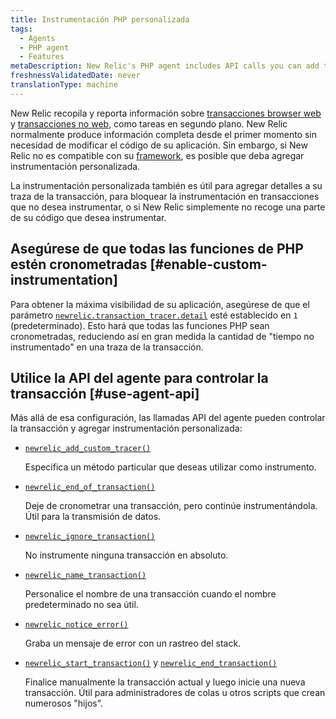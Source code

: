 ```yaml
---
title: Instrumentación PHP personalizada
tags:
  - Agents
  - PHP agent
  - Features
metaDescription: New Relic's PHP agent includes API calls you can add to your app to collect additional custom instrumentation for web and non-web transactions.
freshnessValidatedDate: never
translationType: machine
---
```


New Relic recopila y reporta información sobre [transacciones browser web](/docs/apm/transactions/intro-transactions/transactions-new-relic-apm) y [transacciones no web](/docs/apm/transactions/intro-transactions/monitor-background-processes-other-non-web-transactions), como tareas en segundo plano. New Relic normalmente produce información completa desde el primer momento sin necesidad de modificar el código de su aplicación. Sin embargo, si New Relic no es compatible con su [framework](/docs/agents/php-agent/getting-started/php-agent-compatibility-requirements#frameworks), es posible que deba agregar instrumentación personalizada.

La instrumentación personalizada también es útil para agregar detalles a su traza de la transacción, para bloquear la instrumentación en transacciones que no desea instrumentar, o si New Relic simplemente no recoge una parte de su código que desea instrumentar.

## Asegúrese de que todas las funciones de PHP estén cronometradas [#enable-custom-instrumentation]

Para obtener la máxima visibilidad de su aplicación, asegúrese de que el parámetro [`newrelic.transaction_tracer.detail`](/docs/agents/php-agent/configuration/php-agent-newrelicini-settings#inivar-tt-detail) esté establecido en `1` (predeterminado). Esto hará que todas las funciones PHP sean cronometradas, reduciendo así en gran medida la cantidad de "tiempo no instrumentado" en una traza de la transacción.

## Utilice la API del agente para controlar la transacción [#use-agent-api]

Más allá de esa configuración, las llamadas API del agente pueden controlar la transacción y agregar instrumentación personalizada:

* [`newrelic_add_custom_tracer()`](/docs/agents/php-agent/php-agent-api/newrelic_add_custom_tracer)

  Especifica un método particular que deseas utilizar como instrumento.

* [`newrelic_end_of_transaction()`](/docs/agents/php-agent/php-agent-api/newrelic_end_of_transaction)

  Deje de cronometrar una transacción, pero continúe instrumentándola. Útil para la transmisión de datos.

* [`newrelic_ignore_transaction()`](/docs/agents/php-agent/php-agent-api/newrelic_ignore_transaction)

  No instrumente ninguna transacción en absoluto.

* [`newrelic_name_transaction()`](/docs/agents/php-agent/php-agent-api/newrelic_name_transaction)

  Personalice el nombre de una transacción cuando el nombre predeterminado no sea útil.

* [`newrelic_notice_error()`](/docs/agents/php-agent/php-agent-api/newrelic_notice_error)

  Graba un mensaje de error con un rastreo del stack.

* [`newrelic_start_transaction()`](/docs/agents/php-agent/php-agent-api/newrelic_start_transaction) y [`newrelic_end_transaction()`](/docs/agents/php-agent/php-agent-api/newrelic_end_transaction)

  Finalice manualmente la transacción actual y luego inicie una nueva transacción. Útil para administradores de colas u otros scripts que crean numerosos "hijos".